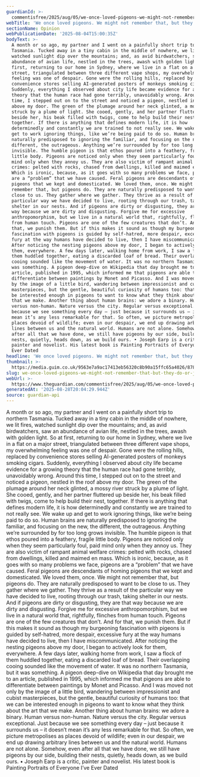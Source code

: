```yaml
---
guardianId: >-
  commentisfree/2025/aug/05/we-once-loved-pigeons-we-might-not-remember-that-but-they-do
webTitle: 'We once loved pigeons. We might not remember that, but they do | Joseph Earp'
sectionName: Opinion
webPublicationDate: '2025-08-04T15:00:35Z'
bodyText: >-
  A month or so ago, my partner and I went on a painfully short trip to northern
  Tasmania. Tucked away in a tiny cabin in the middle of nowhere, we lit fires,
  watched sunlight dip over the mountains; and, as avid birdwatchers, saw an
  abundance of avian life, nestled in the trees, awash with golden light. So at
  first, returning to our home in Sydney, where we live in a flat on a major
  street, triangulated between three different vape shops, my overwhelming
  feeling was one of despair. Gone were the rolling hills, replaced by
  convenience stores selling AI-generated posters of monkeys smoking cigars.
  Suddenly, everything I observed about city life became evidence for a growing
  theory that the human race had gone terribly, unavoidably wrong. Around this
  time, I stepped out on to the street and noticed a pigeon, nestled in the roof
  above my door. The green of the plumage around her neck glinted, a mossy river
  struck by a plume of light. She cooed, gently, and her partner fluttered up
  beside her, his beak filled with twigs, come to help build their nest,
  together. If there is anything that defines modern life, it is how
  determinedly and constantly we are trained to not really see. We wake up and
  get to work ignoring things, like we’re being paid to do so. Human brains are
  naturally predisposed to ignoring the familiar, and focusing on the new, the
  different, the outrageous. Anything we’re surrounded by for too long grows
  invisible. The humble pigeon is that ethos poured into a feathery, fragile
  little body. Pigeons are noticed only when they seem particularly foul, paid
  mind only when they annoy us. They are also victim of rampant animal welfare
  crimes: pelted with rocks, chased from dwellings, killed and maimed en mass.
  Which is ironic, because, as it goes with so many problems we face, pigeons
  are a “problem” that we have caused. Feral pigeons are descendants of homing
  pigeons that we kept and domesticated. We loved them, once. We might not
  remember that, but pigeons do. They are naturally predisposed to want to be
  close to us. They gather where we gather. They thrive as a result of the
  particular way we have decided to live, rooting through our trash, taking
  shelter in our nests. And if pigeons are dirty or disgusting, they are that
  way because we are dirty and disgusting. Forgive me for excessive
  anthropomorphism, but we live in a natural world that, rightfully, flinches
  from human touch. Pigeons are one of the few creatures that don’t. And for
  that, we punish them. But if this makes it sound as though my burgeoning
  fascination with pigeons is guided by self-hatred, more despair, excessive
  fury at the way humans have decided to live, then I have miscommunicated.
  After noticing the nesting pigeons above my door, I began to actively look for
  them, everywhere. A few days later, walking home from work, I saw a flock of
  them huddled together, eating a discarded loaf of bread. Their overlapping
  cooing sounded like the movement of water. It was no northern Tasmania, but it
  was something. A pigeon deep-dive on Wikipedia that day brought me to an
  article, published in 1995, which informed me that pigeons are able to
  differentiate between paintings by Monet and Picasso. And I was moved not only
  by the image of a little bird, wandering between impressionist and cubist
  masterpieces, but the gentle, beautiful curiosity of humans too: that we can
  be interested enough in pigeons to want to know what they think about the art
  that we make. Another thing about human brains: we adore a binary. Human
  versus non-human. Nature versus the city. Regular versus exceptional. Just
  because we see something every day – just because it surrounds us – it doesn’t
  mean it’s any less remarkable for that. So often, we picture metropolises as
  places devoid of wildlife; even in our despair, we end up drawing arbitrary
  lines between us and the natural world. Humans are not alone. Somehow, even
  after all that we have done, we still have pigeons by our side, building their
  nests, quietly, heads down, as we build ours. • Joseph Earp is a critic,
  painter and novelist. His latest book is Painting Portraits of Everyone I’ve
  Ever Dated
headline: 'We once loved pigeons. We might not remember that, but they do'
thumbnail: >-
  https://media.guim.co.uk/9563e7a9ac17413eb56320c8b90a15ffc65a4026/878_55_3602_2881/500.jpg
slug: we-once-loved-pigeons-we-might-not-remember-that-but-they-do-or-joseph-earp
webUrl: >-
  https://www.theguardian.com/commentisfree/2025/aug/05/we-once-loved-pigeons-we-might-not-remember-that-but-they-do
generatedAt: '2025-08-28T20:04:29.944Z'
source: guardian-api
---
```

A month or so ago, my partner and I went on a painfully short trip to northern Tasmania. Tucked away in a tiny cabin in the middle of nowhere, we lit fires, watched sunlight dip over the mountains; and, as avid birdwatchers, saw an abundance of avian life, nestled in the trees, awash with golden light. So at first, returning to our home in Sydney, where we live in a flat on a major street, triangulated between three different vape shops, my overwhelming feeling was one of despair. Gone were the rolling hills, replaced by convenience stores selling AI-generated posters of monkeys smoking cigars. Suddenly, everything I observed about city life became evidence for a growing theory that the human race had gone terribly, unavoidably wrong. Around this time, I stepped out on to the street and noticed a pigeon, nestled in the roof above my door. The green of the plumage around her neck glinted, a mossy river struck by a plume of light. She cooed, gently, and her partner fluttered up beside her, his beak filled with twigs, come to help build their nest, together. If there is anything that defines modern life, it is how determinedly and constantly we are trained to not really see. We wake up and get to work ignoring things, like we’re being paid to do so. Human brains are naturally predisposed to ignoring the familiar, and focusing on the new, the different, the outrageous. Anything we’re surrounded by for too long grows invisible. The humble pigeon is that ethos poured into a feathery, fragile little body. Pigeons are noticed only when they seem particularly foul, paid mind only when they annoy us. They are also victim of rampant animal welfare crimes: pelted with rocks, chased from dwellings, killed and maimed en mass. Which is ironic, because, as it goes with so many problems we face, pigeons are a “problem” that we have caused. Feral pigeons are descendants of homing pigeons that we kept and domesticated. We loved them, once. We might not remember that, but pigeons do. They are naturally predisposed to want to be close to us. They gather where we gather. They thrive as a result of the particular way we have decided to live, rooting through our trash, taking shelter in our nests. And if pigeons are dirty or disgusting, they are that way because we are dirty and disgusting. Forgive me for excessive anthropomorphism, but we live in a natural world that, rightfully, flinches from human touch. Pigeons are one of the few creatures that don’t. And for that, we punish them. But if this makes it sound as though my burgeoning fascination with pigeons is guided by self-hatred, more despair, excessive fury at the way humans have decided to live, then I have miscommunicated. After noticing the nesting pigeons above my door, I began to actively look for them, everywhere. A few days later, walking home from work, I saw a flock of them huddled together, eating a discarded loaf of bread. Their overlapping cooing sounded like the movement of water. It was no northern Tasmania, but it was something. A pigeon deep-dive on Wikipedia that day brought me to an article, published in 1995, which informed me that pigeons are able to differentiate between paintings by Monet and Picasso. And I was moved not only by the image of a little bird, wandering between impressionist and cubist masterpieces, but the gentle, beautiful curiosity of humans too: that we can be interested enough in pigeons to want to know what they think about the art that we make. Another thing about human brains: we adore a binary. Human versus non-human. Nature versus the city. Regular versus exceptional. Just because we see something every day – just because it surrounds us – it doesn’t mean it’s any less remarkable for that. So often, we picture metropolises as places devoid of wildlife; even in our despair, we end up drawing arbitrary lines between us and the natural world. Humans are not alone. Somehow, even after all that we have done, we still have pigeons by our side, building their nests, quietly, heads down, as we build ours. • Joseph Earp is a critic, painter and novelist. His latest book is Painting Portraits of Everyone I’ve Ever Dated

